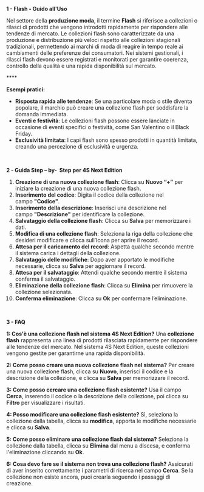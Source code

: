 **1 - Flash - Guido all'Uso**

Nel settore della **produzione moda**, il termine **Flash** si riferisce a collezioni o rilasci di prodotti che vengono introdotti rapidamente per rispondere alle tendenze di mercato. Le collezioni flash sono caratterizzate da una produzione e distribuzione più veloci rispetto alle collezioni stagionali tradizionali, permettendo ai marchi di moda di reagire in tempo reale ai cambiamenti delle preferenze dei consumatori. Nei sistemi gestionali, i rilasci flash devono essere registrati e monitorati per garantire coerenza, controllo della qualità e una rapida disponibilità sul mercato.

**** 

**Esempi pratici:**

* **Risposta rapida alle tendenze**: Se una particolare moda o stile diventa popolare, il marchio può creare una collezione flash per soddisfare la domanda immediata.
* **Eventi e festività**: Le collezioni flash possono essere lanciate in occasione di eventi specifici o festività, come San Valentino o il Black Friday.
* **Esclusività limitata**: I capi flash sono spesso prodotti in quantità limitata, creando una percezione di esclusività e urgenza.

 

**2 - Guida Step – by-  Step per 4S Next Edition**

1. **Creazione di una nuova collezione flash**: Clicca su **Nuovo “+”** per iniziare la creazione di una nuova collezione flash.
2. **Inserimento del codice**: Digita il codice della collezione nel campo **"Codice"**.
3. **Inserimento della descrizione**: Inserisci una descrizione nel campo **"Descrizione"** per identificare la collezione.
4. **Salvataggio della collezione flash**: Clicca su **Salva** per memorizzare i dati.
5. **Modifica di una collezione flash**: Seleziona la riga della collezione che desideri modificare e clicca sull’Icona per aprire il record.
6. **Attesa per il caricamento del record**: Aspetta qualche secondo mentre il sistema carica i dettagli della collezione.
7. **Salvataggio delle modifiche**: Dopo aver apportato le modifiche necessarie, clicca su **Salva** per aggiornare il record.
8. **Attesa per il salvataggio**: Attendi qualche secondo mentre il sistema conferma il salvataggio.
9. **Eliminazione della collezione flash**: Clicca su **Elimina** per rimuovere la collezione selezionata.
10. **Conferma eliminazione**: Clicca su **Ok** per confermare l’eliminazione.

 

**3 - FAQ**

**1: Cos'è una collezione flash nel sistema 4S Next Edition?** Una **collezione flash** rappresenta una linea di prodotti rilasciata rapidamente per rispondere alle tendenze del mercato. Nel sistema 4S Next Edition, queste collezioni vengono gestite per garantirne una rapida disponibilità.

**2: Come posso creare una nuova collezione flash nel sistema?** Per creare una nuova collezione flash, clicca su **Nuovo**, inserisci il codice e la descrizione della collezione, e clicca su **Salva** per memorizzare il record.

**3: Come posso cercare una collezione flash esistente?** Usa il campo **Cerca**, inserendo il codice o la descrizione della collezione, poi clicca su **Filtro** per visualizzare i risultati.

**4: Posso modificare una collezione flash esistente?** Sì, seleziona la collezione dalla tabella, clicca su **modifica**, apporta le modifiche necessarie e clicca su **Salva**.

**5: Come posso eliminare una collezione flash dal sistema?** Seleziona la collezione dalla tabella, clicca su **Elimina** dal menu a discesa, e conferma l'eliminazione cliccando su **Ok**.

**6: Cosa devo fare se il sistema non trova una collezione flash?** Assicurati di aver inserito correttamente i parametri di ricerca nel campo **Cerca**. Se la collezione non esiste ancora, puoi crearla seguendo i passaggi di creazione.